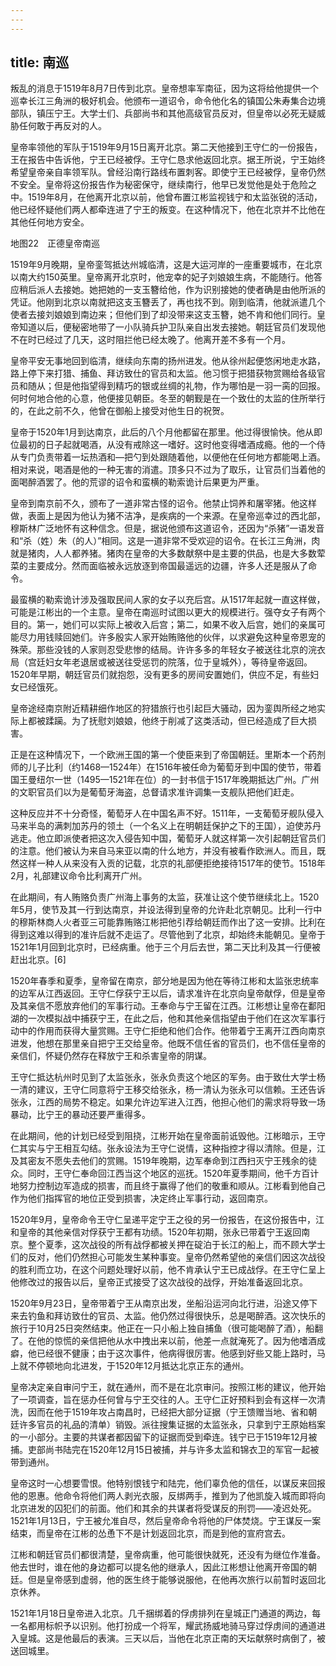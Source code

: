 ```yaml
---
---
---
```

title: 南巡
---



叛乱的消息于1519年8月7日传到北京。皇帝想率军南征，因为这将给他提供一个巡幸长江三角洲的极好机会。他颁布一道诏令，命令他化名的镇国公朱寿集合边境部队，镇压宁王。大学士们、兵部尚书和其他高级官员反对，但皇帝以必死无疑威胁任何敢于再反对的人。

皇帝率领他的军队于1519年9月15日离开北京。第二天他接到王守仁的一份报告，王在报告中告诉他，宁王已经被俘。王守仁恳求他返回北京。据王所说，宁王始终希望皇帝亲自率领军队。曾经沿南行路线布置刺客。即使宁王已经被俘，皇帝仍然不安全。皇帝将这份报告作为秘密保守，继续南行，他早已发觉他是处于危险之中。1519年8月，在他离开北京以前，他曾布置江彬监视钱宁和太监张锐的活动，他已经怀疑他们两人都牵连进了宁王的叛变。在这种情况下，他在北京并不比他在其他任何地方安全。



地图22　正德皇帝南巡

1519年9月晚期，皇帝銮驾抵达州城临清，这是大运河岸的一座重要城市，在北京以南大约150英里。皇帝离开北京时，他宠幸的妃子刘娘娘生病，不能随行。他答应稍后派人去接她。她把她的一支玉簪给他，作为识别接她的使者确是由他所派的凭证。他刚到北京以南就把这支玉簪丢了，再也找不到。刚到临清，他就派遣几个使者去接刘娘娘到南边来；但他们到了却没带来这支玉簪，她不肯和他们同行。皇帝知道以后，便秘密地带了一小队骑兵护卫队亲自出发去接她。朝廷官员们发现他不在时已经过了几天，这时阻拦他已经太晚了。他离开差不多有一个月。

皇帝平安无事地回到临清，继续向东南的扬州进发。他从徐州起便悠闲地走水路，路上停下来打猎、捕鱼、拜访致仕的官员和太监。他习惯于把猎获物赏赐给各级官员和随从；但是他指望得到精巧的银或丝绸的礼物，作为哪怕是一羽一脔的回报。何时何地合他的心意，他便接见朝臣。冬至的朝觐是在一个致仕的太监的住所举行的，在此之前不久，他曾在御船上接受对他生日的祝贺。

皇帝于1520年1月到达南京，此后的八个月他都留在那里。他过得很愉快。他从即位最初的日子起就喝酒，从没有戒除这一嗜好。这时他变得嗜酒成瘾。他的一个侍从专门负责带着一坛热酒和—把勺到处跟随着他，以便他在任何地方都能喝上酒。相对来说，喝酒是他的一种无害的消遣。顶多只不过为了取乐，让官员们当着他的面喝醉酒罢了。他的荒谬的诏令和蛮横的勒索诡计后果更为严重。

皇帝到南京前不久，颁布了一道非常古怪的诏令。他禁止饲养和屠宰猪。他这样做，表面上是因为他认为猪不洁净，是疾病的一个来源。在皇帝巡幸过的西北部，穆斯林广泛地怀有这种信念。但是，据说他颁布这道诏令，还因为“杀猪”一语发音和“杀（姓）朱（的人）”相同。这是一道非常不受欢迎的诏令。在长江三角洲，肉就是猪肉，人人都养猪。猪肉在皇帝的大多数献祭中是主要的供品，也是大多数荤菜的主要成分。然而面临被永远放逐到帝国最遥远的边疆，许多人还是服从了命令。

最蛮横的勒索诡计涉及强取民间人家的女子以充后宫。从1517年起就一直这样做，可能是江彬出的一个主意。皇帝在南巡时试图以更大的规模进行。强夺女子有两个目的。第一，她们可以实际上被收入后宫；第二，如果不收入后宫，她们的亲属可能尽力用钱赎回她们。许多殷实人家开始贿赂他的伙伴，以求避免这种皇帝恩宠的殊荣。那些没钱的人家则忍受悲惨的结局。许许多多的年轻女子被送往北京的浣衣局（宫廷妇女年老退居或被送往受惩罚的院落，位于皇城外），等待皇帝返回。1520年早期，朝廷官员们就抱怨，没有更多的房间安置她们，供应不足，有些妇女已经饿死。

皇帝途经南京附近精耕细作地区的狩猎旅行也引起巨大骚动，因为銮舆所经之地实际上都被蹂躏。为了抚慰刘娘娘，他终于削减了这类活动，但已经造成了巨大损害。

正是在这种情况下，一个欧洲王国的第一个使臣来到了帝国朝廷。里斯本一个药剂师的儿子比利（约1468—1524年）在1516年被任命为葡萄牙到中国的使节，带着国王曼纽尔一世（1495—1521年在位）的一封书信于1517年晚期抵达广州。广州的文职官员们以为是葡萄牙海盗，总督请求准许调集一支舰队把他们赶走。

这种反应并不十分奇怪，葡萄牙人在中国名声不好。1511年，一支葡萄牙舰队侵入马来半岛的满刺加苏丹的领土（一个名义上在明朝廷保护之下的王国），迫使苏丹逃走。他立即派使者把这次入侵告知中国，葡萄牙人就这样第一次引起朝廷官员们的注意。他们被认为来自马来亚以南的什么地方，并没有被看作欧洲人。而且，既然这样一种人从来没有入贡的记载，北京的礼部便拒绝接待1517年的使节。1518年2月，礼部建议命令比利离开广州。

在此期间，有人贿赂负责广州海上事务的太监，获准让这个使节继续北上。1520年5月，使节及其一行到达南京，并设法得到皇帝的允许赴北京朝见。比利一行中的穆斯林商人火者亚三可能靠贿赂江彬把他引荐给朝廷而作出了这一安排。比利在得到这难以得到的准许后就不走运了。尽管他到了北京，却始终未能朝见。皇帝于1521年1月回到北京时，已经病重。他于三个月后去世，第二天比利及其一行便被赶出北京。[6]

1520年春季和夏季，皇帝留在南京，部分地是因为他在等待江彬和太监张忠统率的边军从江西返回。王守仁俘获宁王以后，请求准许在北京向皇帝献俘，但是皇帝及其亲信不愿放弃他们的军事行动。王奉命与宁王留在江西。江彬想让皇帝在鄱阳湖的一次模拟战中捕获宁王，在此之后，他和其他亲信指望由于他们在这次军事行动中的作用而获得大量赏赐。王守仁拒绝和他们合作。他带着宁王离开江西向南京进发，他想在那里亲自把宁王交给皇帝。他既不信任省的官员们，也不信任皇帝的亲信们，怀疑仍然存在释放宁王和杀害皇帝的阴谋。

王守仁抵达杭州时见到了太监张永，张永负责这个地区的军务。由于致仕大学士杨一清的建议，王守仁同意将宁王移交给张永，杨一清认为张永可以信赖。王还告诉张永，江西的局势不稳定。如果允许边军进入江西，他担心他们的需求将导致一场暴动，比宁王的暴动还要严重得多。

在此期间，他的计划已经受到阻挠，江彬开始在皇帝面前诋毁他。江彬暗示，王守仁其实与宁王相互勾结。张永设法为王守仁说情，这种指控才得以清除。但是，江及其密友不愿失去他们的赏赐。1519年晚期，边军奉命到江西扫灭宁王残余的徒众。同时，王守仁奉命回江西当这个地区的巡抚。1520年夏季期间，他千方百计地努力控制边军造成的损害，而且终于赢得了他们的敬重和顺从。江彬看到他自己作为他们指挥官的地位正受到损害，决定终止军事行动，返回南京。

1520年9月，皇帝命令王守仁呈递平定宁王之役的另一份报告，在这份报告中，江和皇帝的其他亲信对俘获宁王都有功绩。1520年初期，张永已带着宁王返回南京。整个夏季，这次战役的所有战俘都被关押在碇泊于长江的船上，而不顾大学士们的反对，他们仍然担心可能发生某种事变。皇帝仍然希望他的亲信们因这次战役的胜利而立功，在这个问题处理好以前，他不肯承认宁王已成战俘。在王守仁呈上他修改过的报告以后，皇帝正式接受了这次战役的战俘，开始准备返回北京。

1520年9月23日，皇帝带着宁王从南京出发，坐船沿运河向北行进，沿途又停下来去钓鱼和拜访致仕的官员、太监。他仍然过得很快乐，总是喝醉酒。这次快乐的旅行于10月25日突然结束。他正在一只小船上独自捕鱼（很可能喝醉了酒），船翻了。在他的惊慌的亲信把他从水中拽出来以前，他差一点就淹死了。因为他嗜酒成癖，他已经很不健康；由于这次事件，他病得很厉害。他感到好些又能上路时，马上就不停顿地向北进发，于1520年12月抵达北京正东的通州。

皇帝决定亲自审问宁王，就在通州，而不是在北京审问。按照江彬的建议，他开始了一项调查，旨在惩办任何曾与宁王交往的人。王守仁正好预料到会有这样一次清洗，因而在他于1519年攻占南昌时，已经把大部分证据（宁王馈赠当地、省和朝廷许多官员的礼品的清单）销毁。派往搜集证据的太监张永，只拿到宁王原始档案的一小部分。主要的共谋者都因留下的证据而受到牵连。钱宁已于1519年12月被捕。吏部尚书陆完在1520年12月15日被捕，并与许多太监和锦衣卫的军官一起被带到通州。

皇帝这时一心想要雪恨。他特别恨钱宁和陆完，他们辜负他的信任，以谋反来回报他的恩惠。他命令将他们两人剥光衣服，反绑两手，推到为了他凯旋入城而即将向北京进发的囚犯们的前面。他们和其余的共谋者将受谋反的刑罚——凌迟处死。1521年1月13日，宁王被允准自尽，然后皇帝命令将他的尸体焚烧。宁王谋反一案结束，而皇帝在江彬的怂恿下不是计划返回北京，而是到他的宣府宫去。

江彬和朝廷官员们都很清楚，皇帝病重，他可能很快就死，还没有为继位作准备。他去世时，谁在他的身边都可以提名他的继承人，因此江彬想让他离开帝国的朝廷。但是皇帝感到虚弱，他的医生终于能够说服他，在他再次旅行以前暂时返回北京休养。

1521年1月18日皇帝进入北京。几千捆绑着的俘虏排列在皇城正门通道的两边，每一名都用标帜予以识别。他打扮成一个将军，耀武扬威地骑马穿过俘虏间的通道进入皇城。这是他最后的表演。三天以后，当他在北京正南的天坛献祭时病倒了，被送回城里。